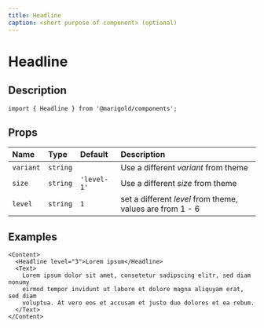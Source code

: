 ```yaml
---
title: Headline
caption: <short purpose of component> (optional)
---
```


# Headline

## Description

```tsx onlyCode
import { Headline } from '@marigold/components';
```

## Props

<!-- list all props with values and description -->

| Name      | Type     | Default     | Description                                               |
| :-------- | :------- | :---------- | :-------------------------------------------------------- |
| `variant` | `string` |             | Use a different _variant_ from theme                      |
| `size`    | `string` | `'level-1'` | Use a different _size_ from theme                         |
| `level`   | `string` | `1`         | set a different _level_ from theme, values are from 1 - 6 |

## Examples

<!-- show some cases and scenarios how the component can be used -->

```tsx
<Content>
  <Headline level="3">Lorem ipsum</Headline>
  <Text>
    Lorem ipsum dolor sit amet, consetetur sadipscing elitr, sed diam nonumy
    eirmod tempor invidunt ut labore et dolore magna aliquyam erat, sed diam
    voluptua. At vero eos et accusam et justo duo dolores et ea rebum.
  </Text>
</Content>
```
